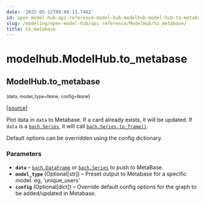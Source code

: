 ```yaml
---
date: '2022-05-12T08:00:13.746Z'
id: open-model-hub-api-reference-model-hub-modelhub-model-hub-to-metabase
slug: /modeling/open-model-hub/api-reference/ModelHub/to_metabase/
title: to_metabase
---
```


# modelhub.ModelHub.to_metabase

<div className="method">

## <span className="additional-name">ModelHub.</span><span className="name">to_metabase</span>

<small className="parameter-list">(<span className="parameter" id="data">data</span>, <span className="parameter" id="model_type">model_type=None</span>, <span className="parameter" id="config">config=None</span></small>)


&#8203;<span className="view-source">[[source]](https://github.com/objectiv/objectiv-analytics/blob/main/modelhub/modelhub/modelhub.py)</span>

<div className="content">

Plot data in `data` to Metabase. If a card already exists, it will be updated. If `data` is a
[`bach.Series`](/modeling/bach/api-reference/Series/bach.Series.mdx), it will call [`bach.Series.to_frame()`](/modeling/bach/api-reference/Series/bach.Series.to_frame.mdx).

Default options can be overridden using the config dictionary.


### Parameters

* **`data`** – [`bach.DataFrame`](/modeling/bach/api-reference/DataFrame/bach.DataFrame.mdx) or [`bach.Series`](/modeling/bach/api-reference/Series/bach.Series.mdx) to push to MetaBase.
* **`model_type`** (Optional[str]) – Preset output to Metabase for a specific model. eg, ‘unique_users’
* **`config`** (Optional[dict]) – Override default config options for the graph to be added/updated in Metabase.



</div>


</div>
